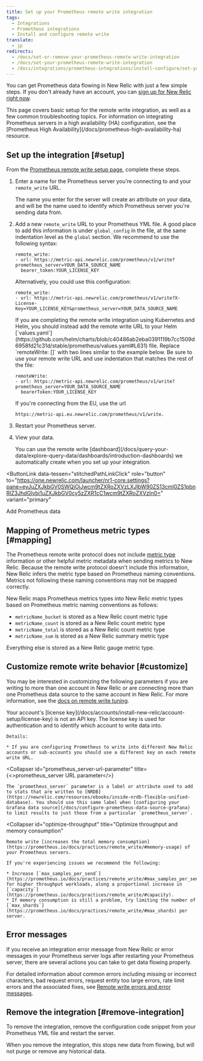```yaml
---
title: Set up your Prometheus remote write integration
tags:
  - Integrations
  - Prometheus integrations
  - Install and configure remote write
translate:
  - jp
redirects:
  - /docs/set-or-remove-your-prometheus-remote-write-integration
  - /docs/set-your-prometheus-remote-write-integration
  - /docs/integrations/prometheus-integrations/install-configure/set-your-prometheus-remote-write-integration
---
```


You can get Prometheus data flowing in New Relic with just a few simple steps. If you don't already have an account, you can [sign up for New Relic right now](https://newrelic.com/signup/).

<Callout variant="important">
  This page covers basic setup for the remote write integration, as well as a few common troubleshooting topics. For information on integrating Prometheus servers in a high availability (HA) configuration, see the [Prometheus High Availability](/docs/prometheus-high-availability-ha) resource.
</Callout>

## Set up the integration [#setup]

From the [Prometheus remote write setup page](https://one.newrelic.com/launcher/nr1-core.settings?pane=eyJuZXJkbGV0SWQiOiJwcm9tZXRoZXVzLXJlbW90ZS13cml0ZS1pbnRlZ3JhdGlvbi1uZXJkbGV0cy5zZXR1cC1wcm9tZXRoZXVzIn0=), complete these steps.

1. Enter a name for the Prometheus server you’re connecting to and your `remote_write` URL.

   <Callout variant="important">
     The name you enter for the server will create an attribute on your data, and will be the name used to identify which Prometheus server you're sending data from.
   </Callout>
2. Add a new `remote_write` URL to your Prometheus YML file. A good place to add this information is under `global_config` in the file, at the same indentation level as the `global` section. We recommend to use the following syntax:

   ```
   remote_write: 
   - url: https://metric-api.newrelic.com/prometheus/v1/write?prometheus_server=YOUR_DATA_SOURCE_NAME  
     bearer_token:YOUR_LICENSE_KEY
   ```

   Alternatively, you could use this configuration:

   ```
   remote_write: 
   - url: https://metric-api.newrelic.com/prometheus/v1/write?X-License-Key=YOUR_LICENSE_KEY&prometheus_server=YOUR_DATA_SOURCE_NAME
   ```

   <Callout variant="important">
     If you are completing the remote write integration using Kubernetes and Helm, you should instead add the remote write URL to your Helm [`values.yaml`](https://github.com/helm/charts/blob/c40486ab2eba0391119b7cc1509d6958fd21c31d/stable/prometheus/values.yaml#L631) file. Replace `remoteWrite: []` with two lines similar to the example below. Be sure to use your remote write URL and use indentation that matches the rest of the file:

     ```
     remoteWrite: 
     - url: https://metric-api.newrelic.com/prometheus/v1/write?prometheus_server=YOUR_DATA_SOURCE_NAME 
       bearerToken:YOUR_LICENSE_KEY
     ```
   </Callout>

   <Callout variant="tip">
     If you're connecting from the EU, use the url

     `https://metric-api.eu.newrelic.com/prometheus/v1/write.`
   </Callout>
3. Restart your Prometheus server.
4. View your data.

   <Callout variant="tip">
     You can use the remote write [dashboard](/docs/query-your-data/explore-query-data/dashboards/introduction-dashboards) we automatically create when you set up your integration.
   </Callout>

<ButtonLink
  data-tessen="stitchedPathLinkClick"
  role="button"
  to="https://one.newrelic.com/launcher/nr1-core.settings?pane=eyJuZXJkbGV0SWQiOiJwcm9tZXRoZXVzLXJlbW90ZS13cml0ZS1pbnRlZ3JhdGlvbi1uZXJkbGV0cy5zZXR1cC1wcm9tZXRoZXVzIn0="
  variant="primary"
>
  Add Prometheus data
</ButtonLink>

## Mapping of Prometheus metric types [#mapping]

The Prometheus remote write protocol does not include [metric type](/docs/telemetry-data-platform/ingest-manage-data/understand-data/metric-data-type#metric-types) information or other helpful metric metadata when sending metrics to New Relic. Because the remote write protocol doesn't include this information, New Relic infers the metric type based on Prometheus naming conventions. Metrics not following these naming conventions may not be mapped correctly.

New Relic maps Prometheus metrics types into New Relic metric types based on Prometheus metric naming conventions as follows:

* `metricName_bucket` is stored as a New Relic count metric type
* `metricName_count` is stored as a New Relic count metric type
* `metricName_total` is stored as a New Relic count metric type
* `metricName_sum` is stored as a New Relic summary metric type

Everything else is stored as a New Relic gauge metric type.

## Customize remote write behavior [#customize]

You may be interested in customizing the following parameters if you are writing to more than one account in New Relic or are connecting more than one Prometheus data source to the same account in New Relic. For more information, see the [docs on remote write tuning](https://prometheus.io/docs/practices/remote_write/).

<CollapserGroup>
  <Collapser
    id="x-license-key"
    title="X-License Key"
  >
    Your account's [license key](/docs/accounts/install-new-relic/account-setup/license-key) is not an API key. The license key is used for authentication and to identify which account to write data into.

    Details:

    * If you are configuring Prometheus to write into different New Relic accounts or sub-accounts you should use a different key on each remote write URL.
  </Collapser>

  <Collapser
    id="prometheus_server-url-parameter"
    title={<><InlineCode>prometheus_server</InlineCode> URL parameter</>}
  >
    The `prometheus_server` parameter is a label or attribute used to add to stats that are written to [NRDB](https://newrelic.com/resources/ebooks/inside-nrdb-flexible-unified-database). You should use this same label when [configuring your Grafana data source](/docs/configure-prometheus-data-source-grafana) to limit results to just those from a particular `prometheus_server`.
  </Collapser>

  <Collapser
    id="optimize-throughput"
    title="Optimize throughput and memory consumption"
  >
    Remote write [increases the total memory consumption](https://prometheus.io/docs/practices/remote_write/#memory-usage) of your Prometheus servers.

    If you're experiencing issues we recommend the following:

    * Increase [`max_samples_per_send`](https://prometheus.io/docs/practices/remote_write/#max_samples_per_send) for higher throughput workloads, along a proportional increase in [`capacity`](https://prometheus.io/docs/practices/remote_write/#capacity).
    * If memory consumption is still a problem, try limiting the number of [`max_shards`](https://prometheus.io/docs/practices/remote_write/#max_shards) per server.
  </Collapser>
</CollapserGroup>

## Error messages

If you receive an integration error message from New Relic or error messages in your Prometheus server logs after restarting your Prometheus server, there are several actions you can take to get data flowing properly.

For detailed information about common errors including missing or incorrect characters, bad request errors, request entity too large errors, rate limit errors and the associated fixes, see [Remote write errors and error messages](/docs/integrations/prometheus-integrations/install-configure-remote-write/remote-write-errors-error-messages).

## Remove the integration [#remove-integration]

To remove the integration, remove the configuration code snippet from your Prometheus YML file and restart the server.

<Callout variant="important">
  When you remove the integration, this stops new data from flowing, but will not purge or remove any historical data.
</Callout>
